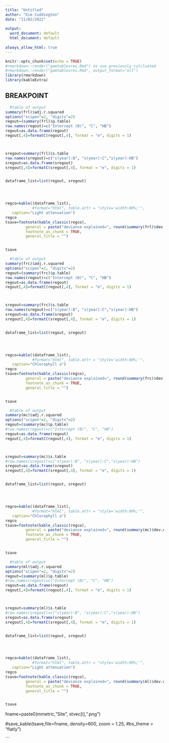 ```yaml
---
title: "Untitled"
author: "Kim Cuddington"
date: "11/02/2022"
 
output:
  word_document: default
  html_document: default
  
always_allow_html: true
---
```


```r
knitr::opts_chunk$set(echo = TRUE)
#rmarkdown::render("gamtablesres.Rmd") to use previously calcluated
#rmarkdown::render("gamtablesres.Rmd", output_format="all")
library(rmarkdown)
library(kableExtra)
```

## BREAKPOINT
```r
 
  #table of output
summary(frl)$adj.r.squared
options("scipen"=2, "digits"=2)
regout=(summary(frl)$p.table)
row.names(regout)=c("Intercept (B)", "C", "HB")
regout=as.data.frame(regout)
regout[,4]=formatC(regout[,4], format = "e", digits = 1)



sregout=summary(frl)$s.table
row.names(sregout)=c("s(year):B", "s(year):C","s(year):HB")
sregout=as.data.frame(sregout)
sregout[,4]=formatC(sregout[,4], format = "e", digits = 1)


dataframe_list=list(regout, sregout)




regco=kable((dataframe_list),
            #format="html", table.attr = "style='width:80%;'",
   caption="Light attenuation")
regco
tsave=footnote(kable_classic(regco),
         general = paste("deviance explained=", round(summary(frl)$dev.expl,2)),
         footnote_as_chunk = TRUE,
         general_title = "")


tsave
```


```r
 
  #table of output
summary(frc)$adj.r.squared
options("scipen"=2, "digits"=2)
regout=(summary(frc)$p.table)
row.names(regout)=c("Intercept (B)", "C", "HB")
regout=as.data.frame(regout)
regout[,4]=formatC(regout[,4], format = "e", digits = 1)



sregout=summary(frc)$s.table
row.names(sregout)=c("s(year):B", "s(year):C","s(year):HB")
sregout=as.data.frame(sregout)
sregout[,4]=formatC(sregout[,4], format = "e", digits = 1)


dataframe_list=list(regout, sregout)




regco=kable((dataframe_list),
            #format="html", table.attr = "style='width:80%;'",
   caption="Chlorophyll a")
regco
tsave=footnote(kable_classic(regco),
         general = paste("deviance explained=", round(summary(frc)$dev.expl,2)),
         footnote_as_chunk = TRUE,
         general_title = "")


tsave
```
```r
 
  #table of output
summary(mc)$adj.r.squared
options("scipen"=2, "digits"=2)
regout=(summary(mc)$p.table)
#row.names(regout)=c("Intercept (B)", "C", "HB")
regout=as.data.frame(regout)
regout[,4]=formatC(regout[,4], format = "e", digits = 1)



sregout=summary(mc)$s.table
#row.names(sregout)=c("s(year):B", "s(year):C","s(year):HB")
sregout=as.data.frame(sregout)
sregout[,4]=formatC(sregout[,4], format = "e", digits = 1)


dataframe_list=list(regout, sregout)




regco=kable((dataframe_list),
            #format="html", table.attr = "style='width:80%;'",
   caption="Chlorophyll a")
regco
tsave=footnote(kable_classic(regco),
         general = paste("deviance explained=", round(summary(mc)$dev.expl,2)),
         footnote_as_chunk = TRUE,
         general_title = "")


tsave
```
```r

  #table of output
summary(ml)$adj.r.squared
options("scipen"=2, "digits"=2)
regout=(summary(ml)$p.table)
#row.names(regout)=c("Intercept (B)", "C", "HB")
regout=as.data.frame(regout)
regout[,4]=formatC(regout[,4], format = "e", digits = 1)



sregout=summary(ml)$s.table
#row.names(sregout)=c("s(year):B", "s(year):C","s(year):HB")
sregout=as.data.frame(sregout)
sregout[,4]=formatC(sregout[,4], format = "e", digits = 1)


dataframe_list=list(regout, sregout)




regco=kable((dataframe_list),
            #format="html", table.attr = "style='width:80%;'",
   caption="Light attenuation")
regco
tsave=footnote(kable_classic(regco),
         general = paste("deviance explained=", round(summary(ml)$dev.expl,2)),
         footnote_as_chunk = TRUE,
         general_title = "")


tsave
```

fname=paste0(mmetric,"Site", stvec[i],".png")


#save_kable(tsave,file=fname, density=600, zoom = 1.25, #bs_theme = "flatly")

```
